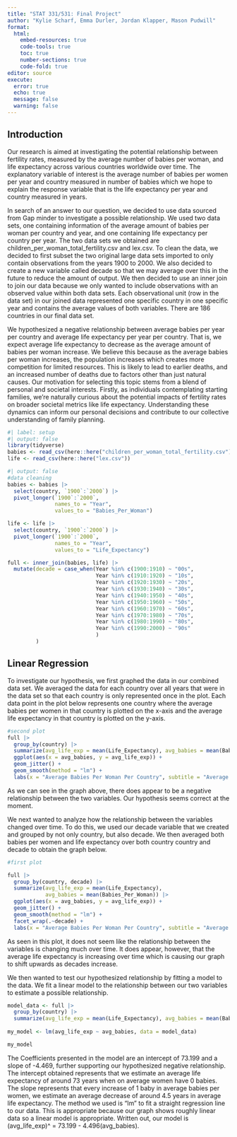 ```yaml
---
title: "STAT 331/531: Final Project"
author: "Kylie Scharf, Emma Durler, Jordan Klapper, Mason Pudwill"
format: 
  html:
    embed-resources: true
    code-tools: true
    toc: true
    number-sections: true
    code-fold: true
editor: source
execute: 
  error: true
  echo: true
  message: false
  warning: false
---
```


## Introduction

Our research is aimed at investigating the potential relationship between fertility rates, measured by the average number of babies per woman, and life expectancy across various countries worldwide over time. The explanatory variable of interest is the average number of babies per women per year and country measured in number of babies which we hope to explain the response variable that is the life expectancy per year and country measured in years. 

In search of an answer to our question, we decided to use data sourced from Gap minder to investigate a possible relationship. We used two data sets, one containing information of the average amount of babies per woman per country and year, and one containing life expectancy per country per year. The two data sets we obtained are children_per_woman_total_fertility.csv and lex.csv. To clean the data, we decided to first subset the two original large data sets imported to only contain observations from the years 1900 to 2000. We also decided to create a new variable called decade so that we may average over this in the future to reduce the amount of output. We then decided to use an inner join to join our data because we only wanted to include observations with an observed value within both data sets. Each observational unit (row in the data set) in our joined data represented one specific country in one specific year and contains the average values of both variables. There are 186 countries in our final data set. 

We hypothesized a negative relationship between average babies per year per country and average life expectancy per year per country. That is, we expect average life expectancy to decrease as the average amount of babies per woman increase. We believe this because as the average babies per woman increases, the population increases which creates more competition for limited resources. This is likely to lead to earlier deaths, and an increased number of deaths due to factors other than just natural causes. Our motivation for selecting this topic stems from a blend of personal and societal interests. Firstly, as individuals contemplating starting families, we're naturally curious about the potential impacts of fertility rates on broader societal metrics like life expectancy. Understanding these dynamics can inform our personal decisions and contribute to our collective understanding of family planning.



```r
#| label: setup
#| output: false
library(tidyverse)
babies <- read_csv(here::here("children_per_woman_total_fertility.csv"))
life <- read_csv(here::here("lex.csv"))

```



```r
#| output: false
#data cleaning
babies <- babies |>
  select(country, `1900`:`2000`) |>
  pivot_longer(`1900`:`2000`,
               names_to = "Year",
               values_to = "Babies_Per_Woman")

life <- life |>
  select(country, `1900`:`2000`) |>
  pivot_longer(`1900`:`2000`,
               names_to = "Year",
               values_to = "Life_Expectancy")

full <- inner_join(babies, life) |>
  mutate(decade = case_when(Year %in% c(1900:1910) ~ "00s",
                            Year %in% c(1910:1920) ~ "10s",
                            Year %in% c(1920:1930) ~ "20s",
                            Year %in% c(1930:1940) ~ "30s",
                            Year %in% c(1940:1950) ~ "40s",
                            Year %in% c(1950:1960) ~ "50s",
                            Year %in% c(1960:1970) ~ "60s",
                            Year %in% c(1970:1980) ~ "70s",
                            Year %in% c(1980:1990) ~ "80s",
                            Year %in% c(1990:2000) ~ "90s"
                            )
         )

```

## Linear Regression

To investigate our hypothesis, we first graphed the data in our combined data set. We averaged the data for each country over all years that were in the data set so that each country is only represented once in the plot. Each data point in the plot below represents one country where the average babies per women in that country is plotted on the x-axis and the average life expectancy in that country is plotted on the y-axis. 


```r
#second plot
full |>
  group_by(country) |>
  summarize(avg_life_exp = mean(Life_Expectancy), avg_babies = mean(Babies_Per_Woman)) |>
  ggplot(aes(x = avg_babies, y = avg_life_exp)) +
  geom_jitter() +
  geom_smooth(method = "lm") + 
  labs(x = "Average Babies Per Woman Per Country", subtitle = "Average Life Expectancy Per Country", y = "", title = "Average Babies Per Women Vs. Average Life Expectancy")

```

As we can see in the graph above, there does appear to be a negative relationship between the two variables. Our hypothesis seems correct at the moment. 

We next wanted to analyze how the relationship between the variables changed over time. To do this, we used our decade variable that we created and grouped by not only country, but also decade. We then averaged both babies per women and life expectancy over both country country and decade to obtain the graph below. 
  
```r
#first plot

full |>
  group_by(country, decade) |>
  summarize(avg_life_exp = mean(Life_Expectancy), 
            avg_babies = mean(Babies_Per_Woman)) |>
  ggplot(aes(x = avg_babies, y = avg_life_exp)) +
  geom_jitter() +
  geom_smooth(method = "lm") + 
  facet_wrap(.~decade) +
  labs(x = "Average Babies Per Woman Per Country", subtitle = "Average Life Expectancy Per Country", y = "", title = "Average Babies Per Women Vs. Average Life Expectancy Across Decades")
```

As seen in this plot, it does not seem like the relationship between the variables is changing much over time. It does appear, however, that the average life expectancy is increasing over time which is causing our graph to shift upwards as decades increase. 


We then wanted to test our hypothesized relationship by fitting a model to the data. We fit a linear model to the relationship between our two variables to estimate a possible relationship. 

```r

model_data <- full |>
  group_by(country) |>
  summarize(avg_life_exp = mean(Life_Expectancy), avg_babies = mean(Babies_Per_Woman))
  
my_model <- lm(avg_life_exp ~ avg_babies, data = model_data)

my_model
```

The Coefficients presented in the model are an intercept of 73.199 and a slope of -4.469, further supporting our hypothesized negative relationship. The intercept obtained represents that we estimate an average life expectancy of around 73 years when on average women have 0 babies. The slope represents that every increase of 1 baby in average babies per women, we estimate an average decrease of around 4.5 years in average life expectancy. The method we used is "lm" to fit a straight regression line to our data. This is appropriate because our graph shows roughly linear data so a linear model is appropriate. Written out, our model is (avg_life_exp)^ = 73.199 - 4.496(avg_babies).

